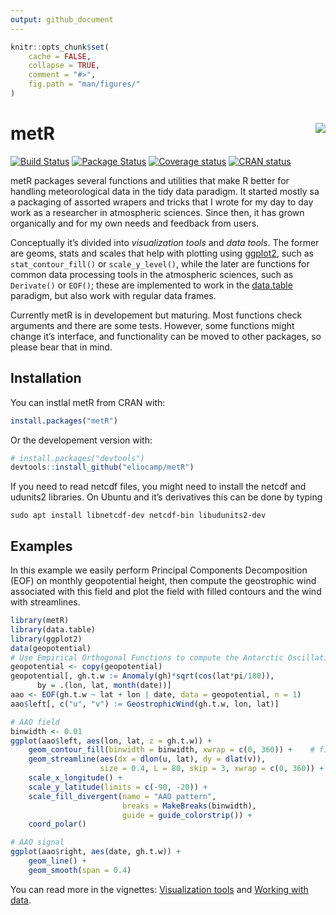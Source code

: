 ```yaml
---
output: github_document
---
```


<!-- README.md is generated from README.Rmd. Please edit that file -->

```r
knitr::opts_chunk$set(
    cache = FALSE,
    collapse = TRUE,
    comment = "#>",
    fig.path = "man/figures/"
)
```

# metR <img src="man/figures/logo.png" align="right"/>

[![Build Status](https://travis-ci.org/eliocamp/metR.svg?branch=master)](https://travis-ci.org/eliocamp/metR)
[![Package Status](https://img.shields.io/badge/lifecycle-maturing-blue.svg)](https://www.tidyverse.org/lifecycle/#maturing)
[![Coverage status](https://codecov.io/gh/eliocamp/metR/branch/master/graph/badge.svg)](https://codecov.io/github/eliocamp/metR/?branch=master)
[![CRAN status](http://www.r-pkg.org/badges/version/metR)](https://cran.r-project.org/package=metR)


metR packages several functions and utilities that make R better for handling  meteorological data in the tidy data paradigm. It started mostly sa a packaging of assorted wrapers and tricks that I wrote for my day to day work as a researcher in atmospheric sciences. Since then, it has grown organically and for my own needs and feedback from users. 

Conceptually it's divided into *visualization tools* and *data tools*. The former are geoms, stats and scales that help with plotting using [ggplot2](http://ggplot2.tidyverse.org/index.html), such as `stat_contour_fill()` or `scale_y_level()`, while the later are functions for common data processing tools in the atmospheric sciences, such as `Derivate()` or `EOF()`; these are implemented to work in the [data.table](https://github.com/Rdatatable/data.table/wiki) paradigm, but also work with regular data frames. 

Currently metR is in developement but maturing. Most functions check arguments and there are some tests. However, some functions might change it's interface, and functionality can be moved to other packages, so please bear that in mind. 

## Installation

You can instlal metR from CRAN with:

```r
install.packages("metR")
```

Or the developement version with:

```r
# install.packages("devtools")
devtools::install_github("eliocamp/metR")
```

If you need to read netcdf files, you might need to install the netcdf and udunits2 libraries. On Ubuntu and it's derivatives this can be done by typing 

```
sudo apt install libnetcdf-dev netcdf-bin libudunits2-dev
```

## Examples

In this example we easily perform Principal Components Decomposition (EOF) on monthly geopotential height, then compute the geostrophic wind associated with this field and plot the field with filled contours and the wind with streamlines.

```r
library(metR)
library(data.table)
library(ggplot2)
data(geopotential)
# Use Empirical Orthogonal Functions to compute the Antarctic Oscillation
geopotential <- copy(geopotential)
geopotential[, gh.t.w := Anomaly(gh)*sqrt(cos(lat*pi/180)),
      by = .(lon, lat, month(date))]
aao <- EOF(gh.t.w ~ lat + lon | date, data = geopotential, n = 1)
aao$left[, c("u", "v") := GeostrophicWind(gh.t.w, lon, lat)]

# AAO field
binwidth <- 0.01
ggplot(aao$left, aes(lon, lat, z = gh.t.w)) +
    geom_contour_fill(binwidth = binwidth, xwrap = c(0, 360)) +    # filled contours!
    geom_streamline(aes(dx = dlon(u, lat), dy = dlat(v)), 
                    size = 0.4, L = 80, skip = 3, xwrap = c(0, 360)) +
    scale_x_longitude() +
    scale_y_latitude(limits = c(-90, -20)) +
    scale_fill_divergent(name = "AAO pattern", 
                         breaks = MakeBreaks(binwidth),
                         guide = guide_colorstrip()) +
    coord_polar()
```

```r
# AAO signal
ggplot(aao$right, aes(date, gh.t.w)) +
    geom_line() +
    geom_smooth(span = 0.4)
```

You can read more in the vignettes: [Visualization tools](https://eliocamp.github.io/metR/articles/Visualization-tools.html) and [Working with data](https://eliocamp.github.io/metR/articles/Working-with-data.html).
